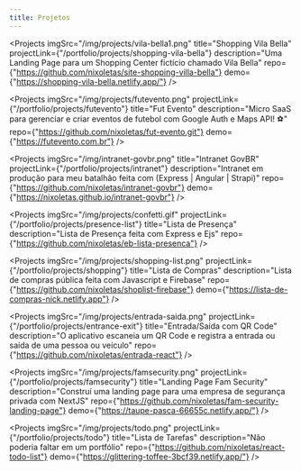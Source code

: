 ```yaml
---
title: Projetos
---
```



<Projects
  imgSrc="/img/projects/vila-bella1.png"
  title="Shopping Vila Bella"
  projectLink={"/portfolio/projects/shopping-vila-bella"}
  description="Uma Landing Page para um Shopping Center fictício chamado Vila Bella"
  repo={"https://github.com/nixoletas/site-shopping-villa-bella"}
  demo={"https://shopping-vila-bella.netlify.app/"}
/>

<Projects
  imgSrc="/img/projects/futevento.png"
  projectLink={"/portfolio/projects/futevento"}
  title="Fut Evento"
  description="Micro SaaS para gerenciar e criar eventos de futebol com Google Auth e Maps API! ⚽"
  repo={"https://github.com/nixoletas/fut-evento.git"}
  demo={"https://futevento.com.br"}
/>

<Projects
  imgSrc="/img/intranet-govbr.png"
  title="Intranet GovBR"
  projectLink={"/portfolio/projects/intranet"}
  description="Intranet em produção para meu batalhão feita com (Express | Angular | Strapi)"
  repo={"https://github.com/nixoletas/intranet-govbr"}
  demo={"https://nixoletas.github.io/intranet-govbr"}
/>

<Projects
  imgSrc="/img/projects/confetti.gif"
  projectLink={"/portfolio/projects/presence-list"}
  title="Lista de Presença"
  description="Lista de Presença feita com Express e Ejs"
  repo={"https://github.com/nixoletas/eb-lista-presenca"}
/>

<Projects
  imgSrc="/img/projects/shopping-list.png"
  projectLink={"/portfolio/projects/shopping"}
  title="Lista de Compras"
  description="Lista de compras pública feita com Javascript e Firebase"
  repo={"https://github.com/nixoletas/shoplist-firebase"}
  demo={"https://lista-de-compras-nick.netlify.app"}
/>

<Projects
  imgSrc="/img/projects/entrada-saida.png"
  projectLink={"/portfolio/projects/entrance-exit"}
  title="Entrada/Saída com QR Code"
  description="O aplicativo escaneia um QR Code e registra a entrada ou saída de uma pessoa ou veículo"
  repo={"https://github.com/nixoletas/entrada-react"}
/>

<Projects
  imgSrc="/img/projects/famsecurity.png"
  projectLink={"/portfolio/projects/famsecurity"}
  title="Landing Page Fam Security"
  description="Construí uma landing page para uma empresa de segurança privada com NextJS"
  repo={"https://github.com/nixoletas/fam-security-landing-page"}
  demo={"https://taupe-pasca-66655c.netlify.app/"}
/>

<Projects
  imgSrc="/img/projects/todo.png"
  projectLink={"/portfolio/projects/todo"}
  title="Lista de Tarefas"
  description="Não poderia faltar em um portfólio"
  repo={"https://github.com/nixoletas/react-todo-list"}
  demo={"https://glittering-toffee-3bcf39.netlify.app/"}
/>
